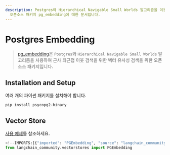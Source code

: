 ```yaml
---
description: Postgres와 Hierarchical Navigable Small Worlds 알고리즘을 이용한 벡터 유사도 검색을 위한
  오픈소스 패키지 pg_embedding에 대한 문서입니다.
---
```


# Postgres Embedding

> [pg_embedding](https://github.com/neondatabase/pg_embedding)은 `Postgres`와 `Hierarchical Navigable Small Worlds` 알고리즘을 사용하여 근사 최근접 이웃 검색을 위한 벡터 유사성 검색을 위한 오픈 소스 패키지입니다.

## Installation and Setup

여러 개의 파이썬 패키지를 설치해야 합니다.

```bash
pip install psycopg2-binary
```


## Vector Store

[사용 예제](/docs/integrations/vectorstores/pgembedding)를 참조하세요.

```python
<!--IMPORTS:[{"imported": "PGEmbedding", "source": "langchain_community.vectorstores", "docs": "https://api.python.langchain.com/en/latest/vectorstores/langchain_community.vectorstores.pgembedding.PGEmbedding.html", "title": "Postgres Embedding"}]-->
from langchain_community.vectorstores import PGEmbedding
```